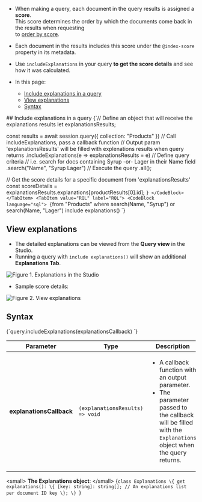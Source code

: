 
<Admonition type="note" title="">

* When making a query, each document in the query results is assigned a __score__.  
  This score determines the order by which the documents come back in the results when requesting   
  to [order by score](../../../../client-api/session/querying/sort-query-results.mdx#order-by-score).

* Each document in the results includes this score under the `@index-score` property in its metadata.

* Use `includeExplanations` in your query __to get the score details__ and see how it was calculated.  

* In this page:
    * [Include explanations in a query](../../../../client-api/session/querying/debugging/include-explanations.mdx#include-explanations-in-a-query)  
    * [View explanations](../../../../client-api/session/querying/debugging/include-explanations.mdx#view-explanations)  
    * [Syntax](../../../../client-api/session/querying/debugging/include-explanations.mdx#syntax)  
</Admonition>
## Include explanations in a query

<Tabs groupId='languageSyntax'>
<TabItem value="Query" label="Query">
<CodeBlock language="js">
{`// Define an object that will receive the explanations results
let explanationsResults;

const results = await session.query({ collection: "Products" })
     // Call includeExplanations, pass a callback function
     // Output param 'explanationsResults' will be filled with explenations results when query returns 
    .includeExplanations(e => explanationsResults = e)
     // Define query criteria
     // i.e. search for docs containing Syrup -or- Lager in their Name field
    .search("Name", "Syrup Lager")
     // Execute the query
    .all();

// Get the score details for a specific document from 'explanationsResults'
const scoreDetails = explanationsResults.explanations[productResults[0].id];
`}
</CodeBlock>
</TabItem>
<TabItem value="RQL" label="RQL">
<CodeBlock language="sql">
{`from "Products"
where search(Name, "Syrup") or search(Name, "Lager")
include explanations()
`}
</CodeBlock>
</TabItem>
</Tabs>



## View explanations

* The detailed explanations can be viewed from the __Query view__ in the Studio.  
* Running a query with `include explanations()` will show an additional __Explanations Tab__.

![Figure 1. Explanations in the Studio](./assets/include-explanations-1.png)

* Sample score details:

![Figure 2. View explanations](./assets/include-explanations-2.png)



## Syntax

<TabItem value="syntax" label="syntax">
<CodeBlock language="js">
{`query.includeExplanations(explanationsCallback)
`}
</CodeBlock>
</TabItem>

| Parameter                | Type                            | Description |
|--------------------------|---------------------------------|-------------|
| **explanationsCallback** | `(explanationsResults) => void` | <ul><li>A callback function with an output parameter.</li><li>The parameter passed to the callback will be filled with the `Explanations` object when the query returns.</li></ul> |

&lt;small&gt; __The Explanations object__: &lt;/small&gt;
<TabItem value="syntax_2" label="syntax_2">
<CodeBlock language="js">
{`class Explanations \{
    get explanations(): \{
        [key: string]: string[]; // An explanations list per document ID key
    \};
\}
`}
</CodeBlock>
</TabItem>



